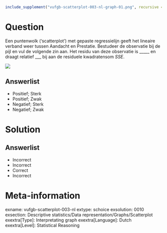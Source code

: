 ```r
include_supplement("vufgb-scatterplot-003-nl-graph-01.png", recursive = TRUE)
```
Question
========
  
Een puntenwolk (‘scatterplot’) met gepaste regressielijn geeft het lineaire verband weer tussen Aandacht en Prestatie. Bestudeer de observatie bij de pijl en vul de volgende zin aan. Het residu van deze observatie is _____ en draagt relatief ___ bij aan de residuele kwadratensom *SSE*. 


![](vufgb-scatterplot-003-nl-graph-01.png)

Answerlist
----------
* Positief; Sterk
* Positief; Zwak
* Negatief; Sterk
* Negatief; Zwak

Solution
========

Answerlist
----------
* Incorrect 
* Incorrect 
* Correct 
* Incorrect

Meta-information
================
exname: vufgb-scatterplot-003-nl
extype: schoice
exsolution: 0010
exsection: Descriptive statistics/Data representation/Graphs/Scatterplot
exextra[Type]: Interpretating graph
exextra[Language]: Dutch
exextra[Level]: Statistical Reasoning
